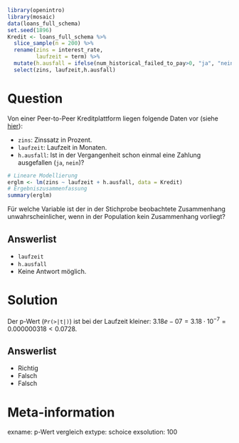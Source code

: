 ```r
library(openintro)
library(mosaic)
data(loans_full_schema)
set.seed(1896)
Kredit <- loans_full_schema %>%
  slice_sample(n = 200) %>%
  rename(zins = interest_rate,
         laufzeit = term) %>%
  mutate(h.ausfall = ifelse(num_historical_failed_to_pay>0, "ja", "nein")) %>%
  select(zins, laufzeit,h.ausfall)

```

Question
========

Von einer Peer-to-Peer Kreditplattform liegen folgende Daten vor (siehe [hier](https://openintrostat.github.io/openintro/reference/loans_full_schema.html)):

- `zins`: Zinssatz in Prozent.
- `laufzeit`: Laufzeit in Monaten.
- `h.ausfall`: Ist in der Vergangenheit schon einmal eine Zahlung ausgefallen (`ja`, `nein`)?

```r
# Lineare Modellierung
erglm <- lm(zins ~ laufzeit + h.ausfall, data = Kredit)
# Ergebniszusammenfassung
summary(erglm)
```

Für welche Variable ist der in der Stichprobe beobachtete Zusammenhang unwahrscheinlicher, wenn in der Population kein Zusammenhang vorliegt?

Answerlist
----------
* `laufzeit`
* `h.ausfall`
* Keine Antwort möglich.


Solution
========

Der p-Wert (`Pr(>|t|)`) ist bei der Laufzeit kleiner:  $3.18e-07=3.18 \cdot 10^{-7} = 0.000000318 <  0.0728$.

Answerlist
----------

* Richtig
* Falsch
* Falsch

Meta-information
================
exname: p-Wert vergleich
extype: schoice
exsolution: 100